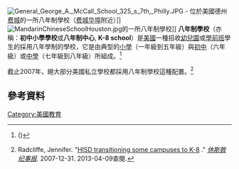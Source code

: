 [[File:General_George_A._McCall_School_325_s_7th,_Philly.JPG|thumb]] - 位於美國德州[[费城|费城]]的一所八年制學校（[[费城华埠|费城华埠]]附近）]]
[[File:MandarinChineseSchoolHouston.jpg|thumb]]的一所八年制學校]]
'''八年制學校'''（亦稱：'''初中小學學校'''或'''八年制中心''', '''K-8 school'''）是[[美國|美國]]一種招收[[幼兒園|幼兒園]]或[[學前教育|學前班]]學生的採用八年學制的學校，它是由典型的[[小學|小學]]（一年級到五年級）與[[初中|初中]]（六年級）或[[中學|中學]]（七年級到八年級）所組成。<ref>{{cite web |url=http://www.slc.k12.ut.us/schools/k8/what.html |title=K-8: Exploring Choices for the Future |publisher={{link-en|美國鹽湖城學區委員會|Salt Lake City School District|美國鹽湖城學區委員會}} |accessdate=2011-05-17 |deadurl=yes |archiveurl=https://archive.is/20111114112715/http://www.slc.k12.ut.us/schools/k8/what.html |archivedate=2011-11-14 }} ()</ref>

截止2007年，絕大部分美國私立學校都採用八年制學校這種配置。<ref name=RadcliffeK8>Radcliffe, Jennifer. "[http://www.chron.com/news/houston-texas/article/HISD-transitioning-some-campuses-to-K-8-1614517.php HISD transitioning some campuses to K-8] {{Wayback|url=http://www.chron.com/news/houston-texas/article/HISD-transitioning-some-campuses-to-K-8-1614517.php |date=20200808031514 }}." ''[[休斯敦纪事报|休斯敦纪事报]]''. 2007-12-31. 2013-04-09查閱.</ref>

== 參考資料 ==
{{Reflist}}

[[Category:美國教育|Category:美國教育]]